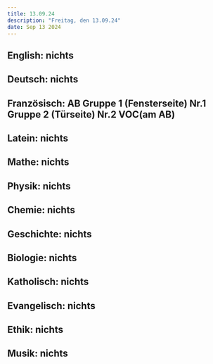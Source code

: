 ```yaml
---
title: 13.09.24
description: "Freitag, den 13.09.24"
date: Sep 13 2024
---
```


## English: nichts
## Deutsch: nichts
## Französisch: AB Gruppe 1 (Fensterseite) Nr.1 Gruppe 2 (Türseite) Nr.2 VOC(am AB)
## Latein: nichts
## Mathe: nichts
## Physik: nichts
## Chemie: nichts
## Geschichte: nichts
## Biologie: nichts
## Katholisch: nichts
## Evangelisch: nichts
## Ethik: nichts
## Musik: nichts